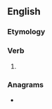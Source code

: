 ==English==

===Etymology===
{{suffix|en|afford|est|nocat=1}}

===Verb===
{{head|en|verb form}}

# {{en-archaic second-person singular of|afford}}

===Anagrams===
* {{anagrams|en|a=adefforst|trade-offs|tradeoffs}}